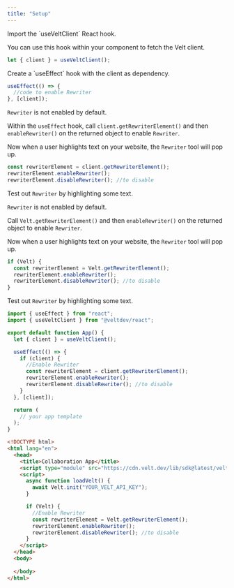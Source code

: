 ```yaml
---
title: "Setup"
---
```





<Tabs>
  <Tab title="React / Next.js">

<Steps titleSize="h2">

<Step title="Get the Velt client">
Import the `useVeltClient` React hook.

You can use this hook within your component to fetch the Velt client.

```js React
let { client } = useVeltClient();
```
</Step>

<Step title="Create a useEffect hook">
Create a `useEffect` hook with the client as dependency.

```js React
useEffect(() => {
  //code to enable Rewriter
}, [client]);
```
</Step>

<Step title="Enable Rewriter">

`Rewriter` is not enabled by default.

Within the `useEffect` hook, call `client.getRewriterElement()` and then `enableRewriter()` on the returned object to enable `Rewriter`. 

Now when a user highlights text on your website, the `Rewriter` tool will pop up.

```js React
const rewriterElement = client.getRewriterElement();
rewriterElement.enableRewriter();
rewriterElement.disableRewriter(); //to disable

```

</Step>

<Step title="Test Rewriter">

Test out `Rewriter` by highlighting some text.

</Step>


</Steps>



  </Tab>

  <Tab title="Other Frameworks">

<Steps>
<Step title="Enable Rewriter">

`Rewriter` is not enabled by default.

Call `Velt.getRewriterElement()` and then `enableRewriter()` on the returned object to enable `Rewriter`.

Now when a user highlights text on your website, the `Rewriter` tool will pop up.

```js
if (Velt) {
  const rewriterElement = Velt.getRewriterElement();
  rewriterElement.enableRewriter();
  rewriterElement.disableRewriter(); //to disable
}
```

</Step>

<Step title="Test Rewriter">

Test out `Rewriter` by highlighting some text.

</Step>


</Steps>

  </Tab>
</Tabs>

<RequestExample>

```js React / Next.js
import { useEffect } from "react";
import { useVeltClient } from "@veltdev/react";

export default function App() {
  let { client } = useVeltClient();

  useEffect(() => {
    if (client) {
      //Enable Rewriter
      const rewriterElement = client.getRewriterElement();
      rewriterElement.enableRewriter();
      rewriterElement.disableRewriter(); //to disable
    }
  }, [client]);

  return (
    // your app template
  );
}

```


```html HTML
<!DOCTYPE html>
<html lang="en">
  <head>
    <title>Collaboration App</title>
    <script type="module" src="https://cdn.velt.dev/lib/sdk@latest/velt.js" onload="loadVelt()"></script>
    <script>
      async function loadVelt() {
        await Velt.init("YOUR_VELT_API_KEY");
      }

      if (Velt) {
        //Enable Rewriter
        const rewriterElement = Velt.getRewriterElement();
        rewriterElement.enableRewriter();
        rewriterElement.disableRewriter(); //to disable
      }
    </script>
  </head>
  <body>
 
  </body>
</html>
```


</RequestExample>
